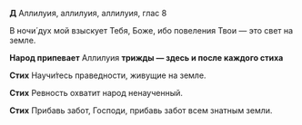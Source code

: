 **Д** Аллилуия, аллилуия, аллилуия, глас 8

В ночи́ дух мой взыскует Тебя, Боже, ибо повеления Твои — это свет на земле.

**Народ припевает** Аллилуия **трижды — здесь и после каждого стиха**

**Стих** Научи́тесь праведности, живущие на земле.

**Стих** Ревность охватит народ ненаученный.

**Стих** Прибавь забот, Гоcподи, прибавь забот всем знатным земли.
